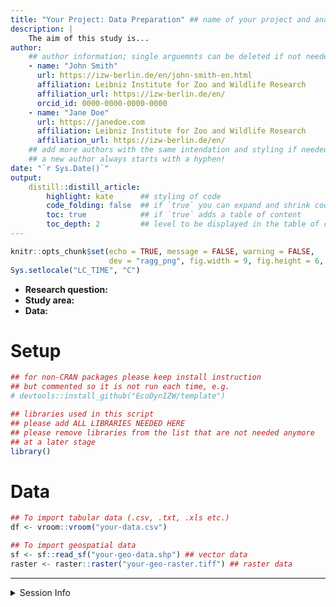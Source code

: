 ```yaml
---
title: "Your Project: Data Preparation" ## name of your project and analysis step
description: |
    The aim of this study is...
author:
    ## author information; single arguemnts can be deleted if not needed
    - name: "John Smith"
      url: https://izw-berlin.de/en/john-smith-en.html  
      affiliation: Leibniz Institute for Zoo and Wildlife Research
      affiliation_url: https://izw-berlin.de/en/
      orcid_id: 0000-0000-0000-0000
    - name: "Jane Doe"
      url: https://janedoe.com
      affiliation: Leibniz Institute for Zoo and Wildlife Research
      affiliation_url: https://izw-berlin.de/en/
    ## add more authors with the same intendation and styling if needed 
    ## a new author always starts with a hyphen!
date: "`r Sys.Date()`"
output: 
    distill::distill_article:
        highlight: kate      ## styling of code
        code_folding: false  ## if `true` you can expand and shrink code chunks
        toc: true            ## if `true` adds a table of content
        toc_depth: 2         ## level to be displayed in the table of content
---
```


```r
knitr::opts_chunk$set(echo = TRUE, message = FALSE, warning = FALSE, 
                      dev = "ragg_png", fig.width = 9, fig.height = 6, dpi = 600, retina = 1)
Sys.setlocale("LC_TIME", "C")
```

* **Research question:**
* **Study area:**
* **Data:** 


# Setup

```r
## for non-CRAN packages please keep install instruction
## but commented so it is not run each time, e.g.
# devtools::install_github("EcoDynIZW/template")

## libraries used in this script
## please add ALL LIBRARIES NEEDED HERE
## please remove libraries from the list that are not needed anymore 
## at a later stage
library()
```


# Data

```r
## To import tabular data (.csv, .txt, .xls etc.)
df <- vroom::vroom("your-data.csv")

## To import geospatial data
sf <- sf::read_sf("your-geo-data.shp") ## vector data
raster <- raster::raster("your-geo-raster.tiff") ## raster data
```




***

<details><summary>Session Info</summary>

```r
## DO NOT REMOVE!
## We store the settings of your computer and the current versions of the
## packages used to allow for reproducibility
Sys.time()
#git2r::repository() ## uncomment if you are using GitHub
sessionInfo()
```

</details>